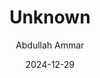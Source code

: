 ---
id: "DSCF6588"
filepath: "../../assets/photo/2024/DSCF6588_resized.jpg"
title: "Unknown"
alt: ""
date: "2024-12-29"
author: "Abdullah Ammar"
iso: "320"
shutterspeed: "1/1250s"
aperture: "f/4"
lens: "Fujifilm Fujinon XF27mmF2.8"
---